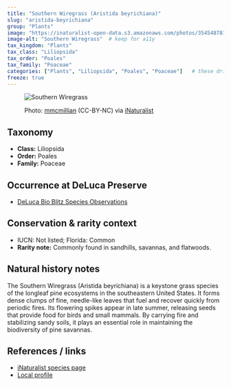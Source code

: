 ```yaml
---
title: "Southern Wiregrass (Aristida beyrichiana)"
slug: "aristida-beyrichiana"
group: "Plants"
image: "https://inaturalist-open-data.s3.amazonaws.com/photos/354548781/medium.jpeg"       # keep for thumbnails
image-alt: "Southern Wiregrass"  # keep for a11y
tax_kingdom: "Plants"
tax_class: "Liliopsida"
tax_order: "Poales"
tax_family: "Poaceae"
categories: ["Plants", "Liliopsida", "Poales", "Poaceae"]   # these drive the chips + filtering
freeze: true
---
```


<figure class="species-figure">

<img src="https://inaturalist-open-data.s3.amazonaws.com/photos/354548781/medium.jpeg" alt="Southern Wiregrass" class="species-photo"/>

<figcaption class="photo-credit">

Photo: <a href="https://www.inaturalist.org/people/mmcmillian">mmcmillian</a> (CC-BY-NC) via <a href="https://www.inaturalist.org/observations/200905041">iNaturalist</a>

</figcaption>

</figure>

## Taxonomy

-   **Class:** Liliopsida
-   **Order:** Poales
-   **Family:** Poaceae

## Occurrence at DeLuca Preserve

-   [DeLuca Bio Blitz Species Observations](https://www.inaturalist.org/observations?project_id=191727&subview=table&taxon_id=158654)

## Conservation & rarity context

-   IUCN: Not listed; Florida: Common
-   **Rarity note:**  Commonly found in sandhills, savannas, and flatwoods.

## Natural history notes

The Southern Wiregrass (Aristida beyrichiana) is a keystone grass species of the longleaf pine ecosystems in the southeastern United States. It forms dense clumps of fine, needle-like leaves that fuel and recover quickly from periodic fires. Its flowering spikes appear in late summer, releasing seeds that provide food for birds and small mammals. By carrying fire and stabilizing sandy soils, it plays an essential role in maintaining the biodiversity of pine savannas.

## References / links

-   [iNaturalist species page](https://www.inaturalist.org/taxa/158654-Aristida-beyrichiana)
-   [Local profile](https://www.fnps.org/plant/aristida-stricta-var-beyrichiana)
